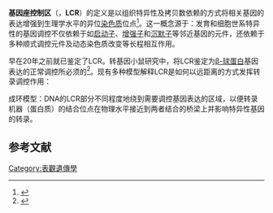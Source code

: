 {{noteTA
|G1=生命科學
}}

'''基因座控制区'''（{{lang-en|Locus control regions}}，'''LCR'''）的定义是以组织特异性及拷贝数依赖的方式将相关基因的表达增强到生理学水平的异位[[染色质|染色质]]位点<ref name="Li2002">{{cite journal |author=Li Q, Peterson KR, Fang X, Stamatoyannopoulos G |title=Locus control regions |journal=Blood |volume=100 |issue=9 |page=3077–3086 |date=November 2002 |pmid=12384402 |doi=10.1182/blood-2002-04-1104 |url=http://www.bloodjournal.org/cgi/pmidlookup?view=long&pmid=12384402 |pmc=2811695 }}{{Dead link|date=2019年12月 |bot=InternetArchiveBot |fix-attempted=yes }}</ref>。这一概念源于：发育和细胞世系特异性的基因调控不仅依赖于如[[启动子|启动子]]、[[增强子|增强子]]和[[沉默子|沉默子]]等邻近基因的元件，还依赖于多种顺式调控元件及动态染色质改变等长程相互作用。

早在20年之前就已鉴定了LCR。转基因小鼠研究中，将LCR鉴定为[[β-球蛋白|β-球蛋白]]基因表达的正常调控所必须的<ref name="Gerstein2007">{{cite journal |author=Gerstein MB, Bruce C, Rozowsky JS, ''et al.'' |title=What is a gene, post-ENCODE? History and updated definition |journal=Genome Res. |volume=17 |issue=6 |page=669–681 |date=June 2007 |pmid=17567988 |doi=10.1101/gr.6339607 |url=http://genome.cshlp.org/cgi/pmidlookup?view=long&pmid=17567988}}</ref>。现有多种模型解释LCR是如何以远距离的方式发挥转录调控作用：

;成环模型：DNA的LCR部分不同程度地绕到需要调控基因表达的区域，以便转录机器（蛋白质）的结合位点在物理水平接近到两者结合的桥梁上并影响特异性基因的转录。

== 参考文献 ==
{{Reflist}}

{{genetics-stub}}

[[Category:表觀遺傳學|Category:表觀遺傳學]]